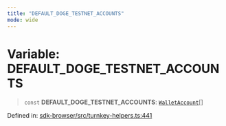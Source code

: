 ```yaml
---
title: "DEFAULT_DOGE_TESTNET_ACCOUNTS"
mode: wide
---
```

  
# Variable: DEFAULT\_DOGE\_TESTNET\_ACCOUNTS

> `const` **DEFAULT\_DOGE\_TESTNET\_ACCOUNTS**: [`WalletAccount`](../WalletAccount/readme)[]

Defined in: [sdk-browser/src/turnkey-helpers.ts:441](https://github.com/tkhq/sdk/blob/94193410cf3571aa019a0b9408107eeb43e39e16/packages/sdk-browser/src/turnkey-helpers.ts#L441)
